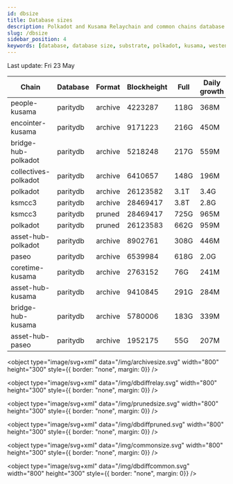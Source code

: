 ```yaml
---
id: dbsize
title: Database sizes
description: Polkadot and Kusama Relaychain and common chains database sizes
slug: /dbsize
sidebar_position: 4
keywords: [database, database size, substrate, polkadot, kusama, westend]
---
```



Last update: Fri 23 May

| Chain    | Database   | Format | Blockheight | Full         | Daily growth |
| ------------------------| ----------- | -------- | ------- | ---------- | ----- | 
| people-kusama | paritydb | archive | 4223287 | 118G | 368M |
| encointer-kusama | paritydb | archive | 9171223 | 216G | 450M |
| bridge-hub-polkadot | paritydb | archive | 5218248 | 217G | 559M |
| collectives-polkadot | paritydb | archive | 6410657 | 148G | 196M |
| polkadot | paritydb | archive | 26123582 | 3.1T | 3.4G |
| ksmcc3 | paritydb | archive | 28469417 | 3.8T | 2.8G |
| ksmcc3 | paritydb | pruned | 28469417 | 725G | 965M |
| polkadot | paritydb | pruned | 26123583 | 662G | 959M |
| asset-hub-polkadot | paritydb | archive | 8902761 | 308G | 446M |
| paseo | paritydb | archive | 6539984 | 618G | 2.0G |
| coretime-kusama | paritydb | archive | 2763152 | 76G | 241M |
| asset-hub-kusama | paritydb | archive | 9410845 | 291G | 284M |
| bridge-hub-kusama | paritydb | archive | 5780006 | 183G | 339M |
| asset-hub-paseo | paritydb | archive | 1952175 | 55G | 207M |
<object type="image/svg+xml" data="/img/archivesize.svg" width="800" height="300" style={{ border: "none", margin: 0}} />

<object type="image/svg+xml" data="/img/dbdiffrelay.svg" width="800" height="300" style={{ border: "none", margin: 0}} />

<object type="image/svg+xml" data="/img/prunedsize.svg" width="800" height="300" style={{ border: "none", margin: 0}} />

<object type="image/svg+xml" data="/img/dbdiffpruned.svg" width="800" height="300" style={{ border: "none", margin: 0}} />

<object type="image/svg+xml" data="/img/commonsize.svg" width="800" height="300" style={{ border: "none", margin: 0}} />

<object type="image/svg+xml" data="/img/dbdiffcommon.svg" width="800" height="300" style={{ border: "none", margin: 0}} />
